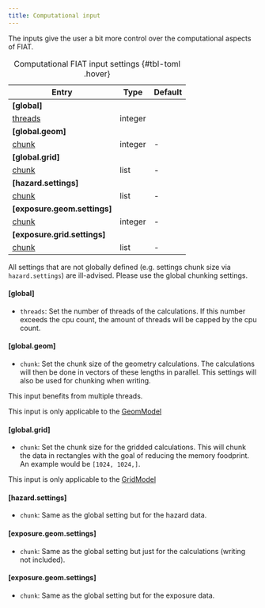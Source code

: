 ```yaml
---
title: Computational input
---
```


The inputs give the user a bit more control over the computational aspects of FIAT.

| Entry                            | Type    | Default     |
|----------------------------------|---------|-------------|
| **[global]**                     |         |             |
| [threads](#global)               | integer | <cpu count> |
| **[global.geom]**                |         |             |
| [chunk](#global.geom)            | integer | -           |
| **[global.grid]**                |         |             |
| [chunk](#global.grid)            | list    | -           |
| **[hazard.settings]**            |         |             |
| [chunk](#hazard.settings)        | list    | -           |
| **[exposure.geom.settings]**     |         |             |
| [chunk](#exposure.geom.settings) | integer | -           |
| **[exposure.grid.settings]**     |         |             |
| [chunk](#exposure.grid.settings) | list    | -           |
: Computational FIAT input settings {#tbl-toml .hover}

::: {.callout-warning}
All settings that are not globally defined (e.g. settings chunk size via `hazard.settings`) are ill-advised. Please use the global chunking settings.
:::

#### [global]

- `threads`: Set the number of threads of the calculations. If this number exceeds the cpu count, the amount of threads will be capped by the cpu count.

#### [global.geom]

- `chunk`: Set the chunk size of the geometry calculations. The calculations will then be done in vectors of these lengths in parallel. This settings will also be used for chunking when writing.

::: {.callout-tip}
This input benefits from multiple threads.
:::

::: {.callout-note}
This input is only applicable to the [GeomModel]()
:::

#### [global.grid]

- `chunk`: Set the chunk size for the gridded calculations. This will chunk the data in rectangles with the goal of reducing the memory foodprint. An example would be `[1024, 1024,]`.

::: {.callout-note}
This input is only applicable to the [GridModel]()
:::

#### [hazard.settings]

- `chunk`: Same as the global setting but for the hazard data.

#### [exposure.geom.settings]

- `chunk`: Same as the global setting but just for the calculations (writing not included).

#### [exposure.geom.settings]

- `chunk`: Same as the global setting but for the exposure data.

